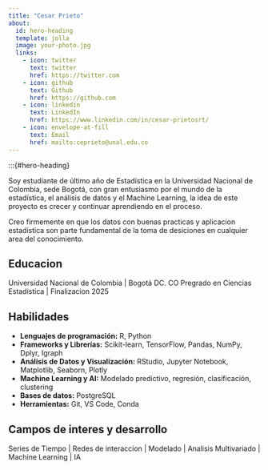 ```yaml
---
title: "Cesar Prieto"
about:
  id: hero-heading
  template: jolla
  image: your-photo.jpg
  links:
    - icon: twitter
      text: twitter
      href: https://twitter.com
    - icon: github
      text: Github
      href: https://github.com
    - icon: linkedin
      text: LinkedIn
      href: https://www.linkedin.com/in/cesar-prietosrt/
    - icon: envelope-at-fill
      text: Email
      href: mailto:ceprieto@unal.edu.co 
---
```


:::{#hero-heading}

Soy estudiante de último año de Estadística en la Universidad Nacional de Colombia, sede Bogotá, con gran entusiasmo por el mundo de la estadística, el análisis de datos y el Machine Learning, la idea de este proyecto es crecer y continuar aprendiendo en el proceso. 

Creo firmemente en que los datos con buenas practicas y aplicacion estadistica son parte fundamental de la toma de desiciones en cualquier area del conocimiento. 

## Educacion

Universidad Nacional de Colombia | Bogotá DC. CO
Pregrado en Ciencias Estadistica | Finalizacion 2025

## Habilidades
- **Lenguajes de programación:** R, Python
- **Frameworks y Librerías:** Scikit-learn, TensorFlow, Pandas, NumPy, Dplyr, Igraph
- **Análisis de Datos y Visualización:** RStudio, Jupyter Notebook, Matplotlib, Seaborn, Plotly
- **Machine Learning y AI:** Modelado predictivo, regresión, clasificación, clustering
- **Bases de datos:** PostgreSQL
- **Herramientas:** Git, VS Code, Conda

## Campos de interes y desarrollo

Series de Tiempo | Redes de interaccion | Modelado | Analisis Multivariado | Machine Learning | IA 

<!-- Google tag (gtag.js) -->
<script async src="https://www.googletagmanager.com/gtag/js?id=G-H0F3YKCDW7"></script>
<script>
  window.dataLayer = window.dataLayer || [];
  function gtag(){dataLayer.push(arguments);}
  gtag('js', new Date());

  gtag('config', 'G-H0F3YKCDW7');
</script>